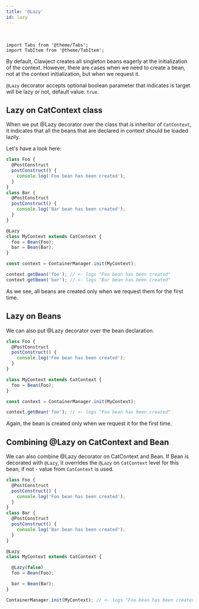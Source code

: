```yaml
---
title: '@Lazy'
id: lazy
---
```


<br/>

```mdx-code-block
import Tabs from '@theme/Tabs';
import TabItem from '@theme/TabItem';
```

By default, Clawject creates all singleton beans eagerly at the initialization of the context.
However, there are cases when we need to create a bean,
not at the context initialization, but when we request it.

`@Lazy` decorator accepts optional boolean parameter that indicates is target will be lazy or not, default value: `true`.

## Lazy on CatContext class

When we put @Lazy decorator over the class that is inheritor of `CatContext`,
it indicates that all the beans that are declared in context should be loaded lazily.

Let's have a look here:

```ts
class Foo {
  @PostConstruct
  postConstruct() {
    console.log('Foo bean has been created');
  }
}
class Bar {
  @PostConstruct
  postConstruct() {
    console.log('Bar bean has been created');
  }
}

@Lazy
class MyContext extends CatContext {
  foo = Bean(Foo);
  bar = Bean(Bar);
}

const context = ContainerManager.init(MyContext);

context.getBean('foo'); // <- logs "Foo bean has been created"
context.getBean('bar'); // <- logs "Bar bean has been created"
```

As we see, all beans are created only when we request them for the first time.

## Lazy on Beans

We can also put @Lazy decorator over the bean declaration.

```ts
class Foo {
  @PostConstruct
  postConstruct() {
    console.log('Foo bean has been created');
  }
}

class MyContext extends CatContext {
  foo = Bean(Foo);
}

const context = ContainerManager.init(MyContext);

context.getBean('foo'); // <- logs "Foo bean has been created"
```

Again, the bean is created only when we request it for the first time.

## Combining @Lazy on CatContext and Bean

We can also combine @Lazy decorator on CatContext and Bean.
If Bean is decorated with `@Lazy`, it overrides the `@Lazy` on `CatContext` level for this bean,
if not - value from `CatContext` is used.

```ts
class Foo {
  @PostConstruct
  postConstruct() {
    console.log('Foo bean has been created');
  }
}
class Bar {
  @PostConstruct
  postConstruct() {
    console.log('Bar bean has been created');
  }
}

@Lazy
class MyContext extends CatContext {

  @Lazy(false)
  foo = Bean(Foo);

  bar = Bean(Bar);
}

ContainerManager.init(MyContext); // <- logs "Foo bean has been created"
```
